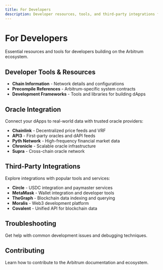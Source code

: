 ```yaml
---
title: For Developers
description: Developer resources, tools, and third-party integrations for building on Arbitrum
---
```


# For Developers

Essential resources and tools for developers building on the Arbitrum ecosystem.

## Developer Tools & Resources

- **Chain Information** - Network details and configurations
- **Precompile References** - Arbitrum-specific system contracts
- **Development Frameworks** - Tools and libraries for building dApps

## Oracle Integration

Connect your dApps to real-world data with trusted oracle providers:

- **Chainlink** - Decentralized price feeds and VRF
- **API3** - First-party oracles and dAPI feeds
- **Pyth Network** - High-frequency financial market data
- **Chronicle** - Scalable oracle infrastructure
- **Supra** - Cross-chain oracle network

## Third-Party Integrations

Explore integrations with popular tools and services:

- **Circle** - USDC integration and paymaster services
- **MetaMask** - Wallet integration and developer tools
- **TheGraph** - Blockchain data indexing and querying
- **Moralis** - Web3 development platform
- **Covalent** - Unified API for blockchain data

## Troubleshooting

Get help with common development issues and debugging techniques.

## Contributing

Learn how to contribute to the Arbitrum documentation and ecosystem.